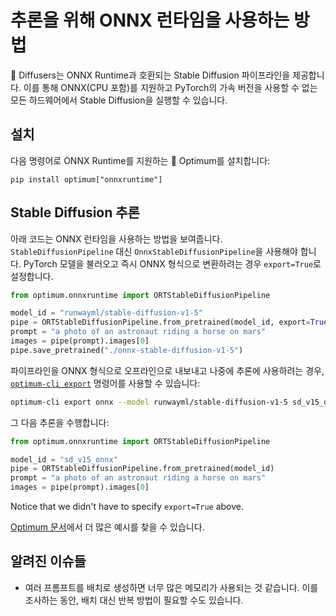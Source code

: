 <!--Copyright 2023 The HuggingFace Team. All rights reserved.

Licensed under the Apache License, Version 2.0 (the "License"); you may not use this file except in compliance with
the License. You may obtain a copy of the License at

http://www.apache.org/licenses/LICENSE-2.0

Unless required by applicable law or agreed to in writing, software distributed under the License is distributed on
an "AS IS" BASIS, WITHOUT WARRANTIES OR CONDITIONS OF ANY KIND, either express or implied. See the License for the
specific language governing permissions and limitations under the License.
-->


# 추론을 위해 ONNX 런타임을 사용하는 방법

🤗 Diffusers는 ONNX Runtime과 호환되는 Stable Diffusion 파이프라인을 제공합니다. 이를 통해 ONNX(CPU 포함)를 지원하고 PyTorch의 가속 버전을 사용할 수 없는 모든 하드웨어에서 Stable Diffusion을 실행할 수 있습니다.

## 설치

다음 명령어로 ONNX Runtime를 지원하는 🤗 Optimum를 설치합니다:

```
pip install optimum["onnxruntime"]
```

## Stable Diffusion 추론

아래 코드는 ONNX 런타임을 사용하는 방법을 보여줍니다. `StableDiffusionPipeline` 대신 `OnnxStableDiffusionPipeline`을 사용해야 합니다. 
PyTorch 모델을 불러오고 즉시 ONNX 형식으로 변환하려는 경우 `export=True`로 설정합니다.

```python
from optimum.onnxruntime import ORTStableDiffusionPipeline

model_id = "runwayml/stable-diffusion-v1-5"
pipe = ORTStableDiffusionPipeline.from_pretrained(model_id, export=True)
prompt = "a photo of an astronaut riding a horse on mars"
images = pipe(prompt).images[0]
pipe.save_pretrained("./onnx-stable-diffusion-v1-5")
```

파이프라인을 ONNX 형식으로 오프라인으로 내보내고 나중에 추론에 사용하려는 경우, 
[`optimum-cli export`](https://huggingface.co/docs/optimum/main/en/exporters/onnx/usage_guides/export_a_model#exporting-a-model-to-onnx-using-the-cli) 명령어를 사용할 수 있습니다:

```bash
optimum-cli export onnx --model runwayml/stable-diffusion-v1-5 sd_v15_onnx/
```

그 다음 추론을 수행합니다:

```python 
from optimum.onnxruntime import ORTStableDiffusionPipeline

model_id = "sd_v15_onnx"
pipe = ORTStableDiffusionPipeline.from_pretrained(model_id)
prompt = "a photo of an astronaut riding a horse on mars"
images = pipe(prompt).images[0]
```

Notice that we didn't have to specify `export=True` above.

[Optimum 문서](https://huggingface.co/docs/optimum/)에서 더 많은 예시를 찾을 수 있습니다.

## 알려진 이슈들

- 여러 프롬프트를 배치로 생성하면 너무 많은 메모리가 사용되는 것 같습니다. 이를 조사하는 동안, 배치 대신 반복 방법이 필요할 수도 있습니다.
